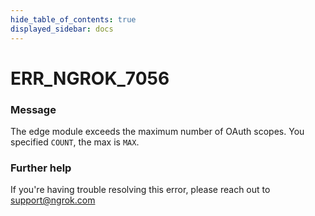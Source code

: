 ```yaml
---
hide_table_of_contents: true
displayed_sidebar: docs
---
```



# ERR_NGROK_7056

### Message

The edge module exceeds the maximum number of OAuth scopes. You specified `COUNT`, the max is `MAX`.

<ErrorDetails error="err_ngrok_7056" />

### Further help

If you're having trouble resolving this error, please reach out to [support@ngrok.com](mailto:support@ngrok.com?subject=Help%20with%20ERR_NGROK_7056)

